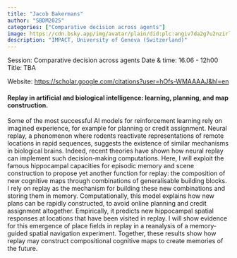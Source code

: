 ```yaml
---
title: "Jacob Bakermans"
author: "SBDM2025"
categories: ["Comparative decision across agents"]
image: https://cdn.bsky.app/img/avatar/plain/did:plc:angiv7da2g7u2nzirlrbu7ga/bafkreicboejjibt6gnhaoz3vwzkpbece6fjsb5xeh5uryrutu4k2qptyu4@jpeg
description: "IMPACT, University of Geneva (Switzerland)" 
---
```


Session: Comparative decision across agents
Date & time: 16.06 - 12h00
Title: TBA

Website: [https://scholar.google.com/citations?user=hOfs-WMAAAAJ&hl=en](https://scholar.google.com/citations?user=hOfs-WMAAAAJ&hl=en)

#### Replay in artificial and biological intelligence: learning, planning, and map construction.

Some of the most successful AI models for reinforcement learning rely on imagined experience, for example for planning or credit assignment. Neural replay, a phenomenon where rodents reactivate representations of remote locations in rapid sequences, suggests the existence of similar mechanisms in biological brains. Indeed, recent theories have shown how neural replay can implement such decision-making computations. Here, I will exploit the famous hippocampal capacities for episodic memory and scene construction to propose yet another function for replay: the composition of new cognitive maps through combinations of generalisable building blocks. I rely on replay as the mechanism for building these new combinations and storing them in memory. Computationally, this model explains how new plans can be rapidly constructed, to avoid online planning and credit assignment altogether. Empirically, it predicts new hippocampal spatial responses at locations that have been visited in replay. I will show evidence for this emergence of place fields in replay in a reanalysis of a memory-guided spatial navigation experiment. Together, these results show how replay may construct compositional cognitive maps to create memories of the future.

